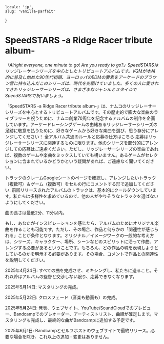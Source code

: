     locale: 'jp',
    slug: 'vanilla-parfait'
}

# SpeedSTARS -a Ridge Racer tribute album-

*「Alright everyone, one minute to go! Are you ready to go?」SpeedSTARSはリッジレーサーシリーズを中心としたトリビュートアルバムです。VGMが本格的に普及し始めた90年代初頭、ヨーロッパのEDMの要素をアーケードのブラウン管に持ち込んだこのシリーズは、時代を先駆けていました。多くの人に愛されてきたリッジレーサーシリーズは、さまざまなジャンルとスタイルでSpeedSTARSで祝いましょう。*

<WrappableParagraph title="紹介">
「SpeedSTARS -a Ridge Racer tribute album-」は、ナムコのリッジレーサーシリーズを中心とするトリビュートアルバムです。その歴史的で膨大な楽曲のライブラリーを祝うために、ナムコ創業70周年を記念するアルバムの制作を企画しています。アーケードレーシングゲームの由緒あるリッジレーサーシリーズの足跡に敬意を払うために、好きなゲームから好きな楽曲を選び、思う存分にアレンジしてください！
</WrappableParagraph>

<WrappableParagraph title="KodamaSounds固有の一般的なルール">
	<CtaButton link='/projects/faq' icon='book'>
		<span>全アルバム共通のルールと応募の仕方はこちら</span>
	</CtaButton>
</WrappableParagraph>

<WrappableParagraph title="作曲に関するルール">
応募はリッジレーサーシリーズに関連するものに限ります。他のシリーズを部分的にアレンジしての応募はご遠慮ください。ただし、リッジレーサーシリーズの楽曲であれば、複数のゲームや楽曲をミックスしていても構いません。あるゲームがセレクションに含まれているかどうかという疑問があれば、ご遠慮なく聞いてください。

トラックのクレームGoogleシートのページを確認し、アレンジしたいトラック（複数可）＆ゲーム（複数可）をセルの行にコメントする形で追加してください. 前回リリースされたアルバムのトラックは、基本的にクールダウンしています。私たちは多様性を求めているので、他の人がやりそうなトラックを選ばないようにしてください。

曲の長さは最低2分、11分以内。

もし、あなたがインスピレーションを感じたら、アルバムのためにオリジナル楽曲を作ることも可能です。ただし、その場合、作品と何らかの「関連性が感じられる」ことが条件となります。オリジナル／イメージワークの一般的な考え方は、シリーズ、キャラクター、場所、シーンなどのスピリットに沿って作曲、アレンジする必要があるということです。もちろん、どの作品の魂を表現しようとしているのかを明示する必要があります。その場合、コメントで作品との関連性を説明してください。
</WrappableParagraph>

<WrappableParagraph title="締切">
2025年4月24日: すべての曲を完成させ、ミキシングし、私たちに送ること。それ以降はアルバムの監督と交渉しない限り、応募できなくなります。

2025年5月14日: マスタリングの完成。

2025年5月22日: クロスフェード（音楽も動画も）の完成。

2025年5月24日: 発表、ウェブサイト、YouTube/SoundCloudでのプレビュー、Bandcampでのプレオーダー、アーティストリスト、曲順が確定します。マスタリングも完成し、最終的な曲がBandcampに追加する予定です。

2025年6月1日: Bandcampとセルフホストのウェブサイトで最終リリース。必要な場合を除き、これ以上の追加・変更はありません。
</WrappableParagraph>